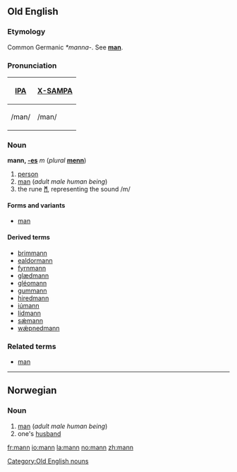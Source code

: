 {{See|Mann}}
==Old English==
===Etymology===
Common Germanic ''*manna-''.  See '''[[man]]'''.

===Pronunciation===
{| border=1 cellpadding=5
! [[w:International Phonetic Alphabet|IPA]] !! [[w:X-SAMPA|X-SAMPA]]
|-
| /man/ || /man/
|}

===Noun===
'''mann, [[Wiktionary Appendix:Old English athematic noun declension|-es]]''' ''m'' (''plural'' '''[[menn]]''')

#[[person]]
#[[man]] (''adult male human being'')
#the rune '''[[ᛗ]]''', representing the sound /m/

====Forms and variants====
*[[man]]

====Derived terms====
*[[brimmann]]
*[[ealdormann]]
*[[fyrnmann]]
*[[glædmann]]
*[[gleomann|gléomann]]
*[[gummann]]
*[[hiredmann]]
*[[iumann|iúmann]]
*[[lidmann]]
*[[sæmann|sǽmann]]
*[[wæpnedmann|wǽpnedmann]]

===Related terms===
*[[man#Old English|man]]<!-- — "[some]one"-->

[[Category:Old English nouns]]

----
==Norwegian==
===Noun===
{{no-noun-irreg|m|[[mannen]]|[[menn]]|[[mennene]]}}

#[[man]] (''adult male human being'')
#one's [[husband]]

[[fr:mann]]
[[io:mann]]
[[la:mann]]
[[no:mann]]
[[zh:mann]]